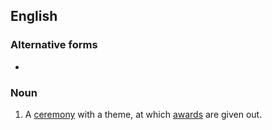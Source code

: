 ==English==

===Alternative forms===
* {{l|en|awards ceremony}}

===Noun===
{{en-noun|award ceremonies}}

# A [[ceremony]] with a theme, at which [[award]]s are given out.